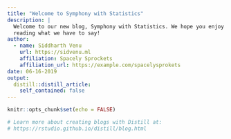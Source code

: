 ```yaml
---
title: "Welcome to Symphony with Statistics"
description: |
  Welcome to our new blog, Symphony with Statistics. We hope you enjoy 
  reading what we have to say!
author:
  - name: Siddharth Venu 
    url: https://sidvenu.ml
    affiliation: Spacely Sprockets
    affiliation_url: https://example.com/spacelysprokets
date: 06-16-2019
output:
  distill::distill_article:
    self_contained: false
---
```


```r
knitr::opts_chunk$set(echo = FALSE)

# Learn more about creating blogs with Distill at:
# https://rstudio.github.io/distill/blog.html

```



